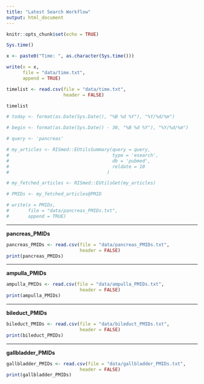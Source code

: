 ```yaml
---
title: "Latest Search Workflow"
output: html_document
---
```


```r
knitr::opts_chunk$set(echo = TRUE)
```


```r
Sys.time()
```



```r
x <- paste0("Time: ", as.character(Sys.time()))

write(x = x,
      file = "data/time.txt",
      append = TRUE)
```


```r
timelist <- read.csv(file = "data/time.txt",
                     header = FALSE)

timelist

```


```r

# today <- format(as.Date(Sys.Date(), "%B %d %Y"), "%Y/%d/%m")

# begin <- format(as.Date(Sys.Date() - 30, "%B %d %Y"), "%Y/%d/%m")

# query <- 'pancreas'

# my_articles <- RISmed::EUtilsSummary(query = query,
#                                      type = 'esearch',
#                                      db = 'pubmed',
#                                      reldate = 10
#                                    )

# my_fetched_articles <- RISmed::EUtilsGet(my_articles)
```


```r
# PMIDs <- my_fetched_articles@PMID
```

```r
# write(x = PMIDs,
#       file = "data/pancreas_PMIDs.txt",
#       append = TRUE)
```

---

**pancreas_PMIDs**

```r
pancreas_PMIDs <- read.csv(file = "data/pancreas_PMIDs.txt",
                           header = FALSE)
print(pancreas_PMIDs)
```


----

**ampulla_PMIDs**

```r
ampulla_PMIDs <- read.csv(file = "data/ampulla_PMIDs.txt",
                           header = FALSE)
print(ampulla_PMIDs)
```


----

**bileduct_PMIDs**

```r
bileduct_PMIDs <- read.csv(file = "data/bileduct_PMIDs.txt",
                           header = FALSE)
print(bileduct_PMIDs)
```

----

**gallbladder_PMIDs**

```r
gallbladder_PMIDs <- read.csv(file = "data/gallbladder_PMIDs.txt",
                           header = FALSE)
print(gallbladder_PMIDs)
```



